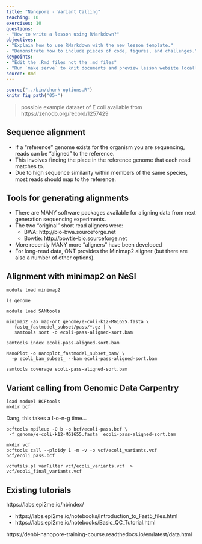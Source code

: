 ```yaml
---
title: "Nanopore - Variant Calling"
teaching: 10
exercises: 10
questions:
- "How to write a lesson using RMarkdown?"
objectives:
- "Explain how to use RMarkdown with the new lesson template."
- "Demonstrate how to include pieces of code, figures, and challenges."
keypoints:
- "Edit the .Rmd files not the .md files"
- "Run `make serve` to knit documents and preview lesson website locally"
source: Rmd
---
```


```r
source("../bin/chunk-options.R")
knitr_fig_path("05-")
```

> possible example dataset of E coli available from https://zenodo.org/record/1257429






## Sequence alignment

 - If a “reference” genome exists for the organism you are sequencing, reads can be “aligned” to the reference.
 - This involves finding the place in the reference genome that each read matches to.
 - Due to high sequence similarity within members of the same species, most reads should map to the reference.



## Tools for generating alignments

 - There are MANY software packages available for aligning data from next generation sequencing experiments.
 - The two "original" short read aligners were:
    - BWA: http://bio-bwa.sourceforge.net
    - Bowtie: http://bowtie-bio.sourceforge.net
 - More recently MANY more "aligners" have been developed
 - For long-read data, ONT provides the Minimap2 aligner (but there are also a number of other options).



## Alignment with minimap2 on NeSI

```
module load minimap2
```
 
```
ls genome
```
 
```
module load SAMtools
```
 
```
minimap2 -ax map-ont genome/e-coli-k12-MG1655.fasta \
   fastq_fastmodel_subset/pass/*.gz | \
   samtools sort -o ecoli-pass-aligned-sort.bam
   
samtools index ecoli-pass-aligned-sort.bam
```

```
NanoPlot -o nanoplot_fastmodel_subset_bam/ \
  -p ecoli_bam_subset_ --bam ecoli-pass-aligned-sort.bam 
```

```
samtools coverage ecoli-pass-aligned-sort.bam
```

## Variant calling from Genomic Data Carpentry

```
load moduel BCFtools
mkdir bcf
```


Dang, this takes a l-o-n-g time...

```
bcftools mpileup -O b -o bcf/ecoli-pass.bcf \
 -f genome/e-coli-k12-MG1655.fasta  ecoli-pass-aligned-sort.bam
```

```
mkdir vcf
bcftools call --ploidy 1 -m -v -o vcf/ecoli_variants.vcf bcf/ecoli_pass.bcf 
```
 
```
vcfutils.pl varFilter vcf/ecoli_variants.vcf  > vcf/ecoli_final_variants.vcf
```


## Existing tutorials 

https://labs.epi2me.io/nbindex/

- https://labs.epi2me.io/notebooks/Introduction_to_Fast5_files.html
- https://labs.epi2me.io/notebooks/Basic_QC_Tutorial.html

https://denbi-nanopore-training-course.readthedocs.io/en/latest/data.html